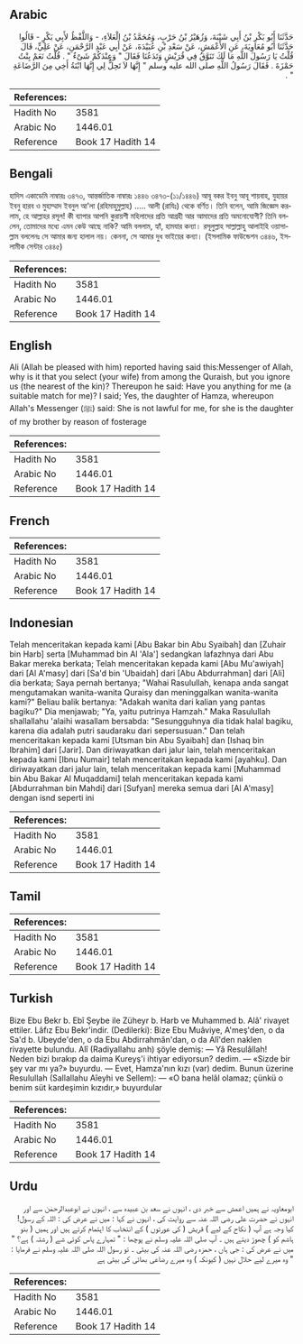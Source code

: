 ## Arabic


<div dir="rtl" lang="ar" style={{fontSize:'larger',backgroundColor:'#f8f9fa',padding:20}}>
حَدَّثَنَا أَبُو بَكْرِ بْنُ أَبِي شَيْبَةَ، وَزُهَيْرُ بْنُ حَرْبٍ، وَمُحَمَّدُ بْنُ الْعَلاَءِ، - وَاللَّفْظُ لأَبِي بَكْرٍ - قَالُوا حَدَّثَنَا أَبُو مُعَاوِيَةَ، عَنِ الأَعْمَشِ، عَنْ سَعْدِ بْنِ عُبَيْدَةَ، عَنْ أَبِي عَبْدِ الرَّحْمَنِ، عَنْ عَلِيٍّ، قَالَ قُلْتُ يَا رَسُولَ اللَّهِ مَا لَكَ تَنَوَّقُ فِي قُرَيْشٍ وَتَدَعُنَا فَقَالَ ‏"‏ وَعِنْدَكُمْ شَىْءٌ ‏"‏ ‏.‏ قُلْتُ نَعَمْ بِنْتُ حَمْزَةَ ‏.‏ فَقَالَ رَسُولُ اللَّهِ صلى الله عليه وسلم ‏"‏ إِنَّهَا لاَ تَحِلُّ لِي إِنَّهَا ابْنَةُ أَخِي مِنَ الرَّضَاعَةِ ‏"‏ ‏.‏
</div>
<div style={{backgroundColor:'#f8f9fa',padding:20, marginBottom: 10}}><table> <thead> <tr> <th>References:</th> <th></th> </tr> </thead> <tbody><tr><td>Hadith No</td><td>3581</td></tr><tr><td>Arabic No</td><td>1446.01</td></tr><tr><td>Reference</td><td>Book 17 Hadith 14</td></tr></tbody></table></div>

## Bengali


<div dir="ltr" lang="bn" style={{fontSize:'larger',backgroundColor:'#f8f9fa',padding:20}}>
হাদিস একাডেমি নাম্বারঃ ৩৪৭৩, আন্তর্জাতিক নাম্বারঃ ১৪৪৬ ৩৪৭৩-(১১/১৪৪৬) আবূ বকর ইবনু আবূ শায়বাহ, যুহায়র ইবনু হারব ও মুহাম্মাদ ইবনুল আ'লা (রহিমাহুমুল্লাহ) ..... আলী (রাযিঃ) থেকে বর্ণিত। তিনি বলেন, আমি জিজ্ঞেস করলাম, হে আল্লাহর রসূল! কী ব্যাপার আপনি কুরায়শী মহিলাদের প্রতি আগ্রহী আর আমাদের প্রতি অমনোযোগী? তিনি বললেন, তোমাদের মধ্যে এমন কেউ আছে নাকি? আমি বললাম, হ্যাঁ, হামযার কন্যা। রসূলুল্লাহ সাল্লাল্লাহু আলাইহি ওয়াসাল্লাম বললেনঃ সে আমার জন্য হালাল নয়। কেননা, সে আমার দুধ ভাইয়ের কন্যা। (ইসলামিক ফাউন্ডেশন ৩৪৪৬, ইসলামীক সেন্টার ৩৪৪৫)
</div>
<div style={{backgroundColor:'#f8f9fa',padding:20, marginBottom: 10}}><table> <thead> <tr> <th>References:</th> <th></th> </tr> </thead> <tbody><tr><td>Hadith No</td><td>3581</td></tr><tr><td>Arabic No</td><td>1446.01</td></tr><tr><td>Reference</td><td>Book 17 Hadith 14</td></tr></tbody></table></div>

## English


<div dir="ltr" lang="en" style={{fontSize:'larger',backgroundColor:'#f8f9fa',padding:20}}>
Ali (Allah be pleased with him) reported having said this:Messenger of Allah, why is it that you select (your wife) from among the Quraish, but you ignore us (the nearest of the kin)? Thereupon he said: Have you anything for me (a suitable match for me)? I said; Yes, the daughter of Hamza, whereupon Allah's Messenger (ﷺ) said: She is not lawful for me, for she is the daughter of my brother by reason of fosterage
</div>
<div style={{backgroundColor:'#f8f9fa',padding:20, marginBottom: 10}}><table> <thead> <tr> <th>References:</th> <th></th> </tr> </thead> <tbody><tr><td>Hadith No</td><td>3581</td></tr><tr><td>Arabic No</td><td>1446.01</td></tr><tr><td>Reference</td><td>Book 17 Hadith 14</td></tr></tbody></table></div>

## French


<div dir="ltr" lang="fr" style={{fontSize:'larger',backgroundColor:'#f8f9fa',padding:20}}>

</div>
<div style={{backgroundColor:'#f8f9fa',padding:20, marginBottom: 10}}><table> <thead> <tr> <th>References:</th> <th></th> </tr> </thead> <tbody><tr><td>Hadith No</td><td>3581</td></tr><tr><td>Arabic No</td><td>1446.01</td></tr><tr><td>Reference</td><td>Book 17 Hadith 14</td></tr></tbody></table></div>

## Indonesian


<div dir="ltr" lang="id" style={{fontSize:'larger',backgroundColor:'#f8f9fa',padding:20}}>
Telah menceritakan kepada kami [Abu Bakar bin Abu Syaibah] dan [Zuhair bin Harb] serta [Muhammad bin Al 'Ala'] sedangkan lafazhnya dari Abu Bakar mereka berkata; Telah menceritakan kepada kami [Abu Mu'awiyah] dari [Al A'masy] dari [Sa'd bin 'Ubaidah] dari [Abu Abdurrahman] dari [Ali] dia berkata; Saya pernah bertanya; "Wahai Rasulullah, kenapa anda sangat mengutamakan wanita-wanita Quraisy dan meninggalkan wanita-wanita kami?" Beliau balik bertanya: "Adakah wanita dari kalian yang pantas bagiku?" Dia menjawab; "Ya, yaitu putrinya Hamzah." Maka Rasulullah shallallahu 'alaihi wasallam bersabda: "Sesungguhnya dia tidak halal bagiku, karena dia adalah putri saudaraku dari sepersusuan." Dan telah menceritakan kepada kami [Utsman bin Abu Syaibah] dan [Ishaq bin Ibrahim] dari [Jarir]. Dan diriwayatkan dari jalur lain, telah menceritakan kepada kami [Ibnu Numair] telah menceritakan kepada kami [ayahku]. Dan diriwayatkan dari jalur lain, telah menceritakan kepada kami [Muhammad bin Abu Bakar Al Muqaddami] telah menceritakan kepada kami [Abdurrahman bin Mahdi] dari [Sufyan] mereka semua dari [Al A'masy] dengan isnd seperti ini
</div>
<div style={{backgroundColor:'#f8f9fa',padding:20, marginBottom: 10}}><table> <thead> <tr> <th>References:</th> <th></th> </tr> </thead> <tbody><tr><td>Hadith No</td><td>3581</td></tr><tr><td>Arabic No</td><td>1446.01</td></tr><tr><td>Reference</td><td>Book 17 Hadith 14</td></tr></tbody></table></div>

## Tamil


<div dir="ltr" lang="ta" style={{fontSize:'larger',backgroundColor:'#f8f9fa',padding:20}}>

</div>
<div style={{backgroundColor:'#f8f9fa',padding:20, marginBottom: 10}}><table> <thead> <tr> <th>References:</th> <th></th> </tr> </thead> <tbody><tr><td>Hadith No</td><td>3581</td></tr><tr><td>Arabic No</td><td>1446.01</td></tr><tr><td>Reference</td><td>Book 17 Hadith 14</td></tr></tbody></table></div>

## Turkish


<div dir="ltr" lang="tr" style={{fontSize:'larger',backgroundColor:'#f8f9fa',padding:20}}>
Bize Ebu Bekr b. Ebî Şeybe ile Züheyr b. Harb ve Muhammed b. Alâ' rivayet ettiler. Lâfız Ebu Bekr'indir. (Dedilerki): Bize Ebu Muâviye, A'meş'den, o da Sa'd b. Ubeyde'den, o da Ebu Abdirrahmân'dan, o da Alî'den naklen rivayette bulundu. Alî (Radiyallahu anh) şöyle demiş: — Yâ Resulâllah! Neden bizi bırakıp da daima Kureyş'i ihtiyar ediyorsun? dedim. — «Sizde bir şey var mı ya?» buyurdu. — Evet, Hamza'nın kızı (var) dedim. Bunun üzerine Resulullah (Sallallahu Aîeyhi ve Sellem): — «O bana helâl olamaz; çünkü o benim süt kardeşimin kızıdır,» buyurdular
</div>
<div style={{backgroundColor:'#f8f9fa',padding:20, marginBottom: 10}}><table> <thead> <tr> <th>References:</th> <th></th> </tr> </thead> <tbody><tr><td>Hadith No</td><td>3581</td></tr><tr><td>Arabic No</td><td>1446.01</td></tr><tr><td>Reference</td><td>Book 17 Hadith 14</td></tr></tbody></table></div>

## Urdu


<div dir="rtl" lang="ur" style={{fontSize:'larger',backgroundColor:'#f8f9fa',padding:20}}>
ابومعاویہ نے ہمیں اعمش سے خبر دی ، انہوں نے سعد بن عبیدہ سے ، انہوں نے ابوعبدالرحمٰن سے اور انہوں نے حضرت علی رضی اللہ عنہ سے روایت کی ، انہوں نے کہا : میں نے عرض کی : اللہ کے رسول! کیا وجہ ہے آپ ( نکاح کے لیے ) قریش ( کی عورتوں ) کے انتخاب کا اہتمام کرتے ہیں اور ہمیں ( بنو ہاشم کو ) چھوڑ دیتے ہیں ۔ آپ صلی اللہ علیہ وسلم نے پوچھا : " تمہارے پاس کوئی شے ( رشتہ ) ہے؟ " میں نے عرض کی : جی ہاں ، حمزہ رضی اللہ عنہ کی بیٹی ۔ تو رسول اللہ صلی اللہ علیہ وسلم نے فرمایا : " وہ میرے لیے حلال نہیں ( کیونکہ ) وہ میرے رضاعی بھائی کی بیٹی ہے
</div>
<div style={{backgroundColor:'#f8f9fa',padding:20, marginBottom: 10}}><table> <thead> <tr> <th>References:</th> <th></th> </tr> </thead> <tbody><tr><td>Hadith No</td><td>3581</td></tr><tr><td>Arabic No</td><td>1446.01</td></tr><tr><td>Reference</td><td>Book 17 Hadith 14</td></tr></tbody></table></div>